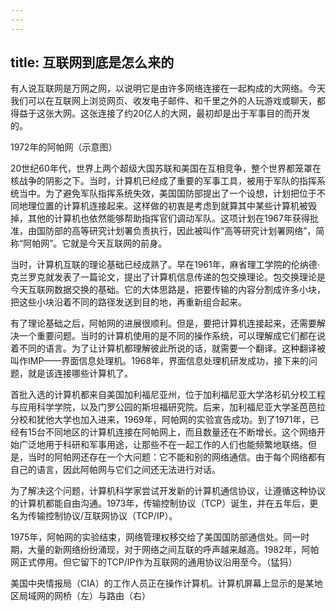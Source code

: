 ```yaml
---
---
---
```

title: 互联网到底是怎么来的
---




有人说互联网是万网之网，以说明它是由许多网络连接在一起构成的大网络。今天我们可以在互联网上浏览网页、收发电子邮件、和千里之外的人玩游戏或聊天，都得益于这张大网。这张连接了约20亿人的大网，最初却是出于军事目的而开发的。

1972年的阿帕网（示意图）



20世纪60年代，世界上两个超级大国苏联和美国在互相竞争，整个世界都笼罩在核战争的阴影之下。当时，计算机已经成了重要的军事工具，被用于军队的指挥系统当中。为了避免军队指挥系统失效，美国国防部提出了一个设想，计划把位于不同地理位置的计算机连接起来。这样做的初衷是考虑到就算其中某些计算机被毁掉，其他的计算机也依然能够帮助指挥官们调动军队。这项计划在1967年获得批准，由国防部的高等研究计划署负责执行，因此被叫作“高等研究计划署网络”，简称“阿帕网”。它就是今天互联网的前身。

当时，计算机互联的理论基础已经成熟了。早在1961年，麻省理工学院的伦纳德·克兰罗克就发表了一篇论文，提出了计算机信息传递的包交换理论。包交换理论是今天互联网数据交换的基础。它的大体思路是，把要传输的内容分割成许多小块，把这些小块沿着不同的路径发送到目的地，再重新组合起来。

有了理论基础之后，阿帕网的进展很顺利。但是，要把计算机连接起来，还需要解决一个重要问题。当时的计算机使用的是不同的操作系统，可以理解成它们都在说着不同的语言。为了让计算机都理解彼此所说的话，就需要一个翻译。这种翻译被叫作IMP——界面信息处理机。1968年，界面信息处理机研发成功，接下来的问题，就是该连接哪些计算机了。

首批入选的计算机都来自美国加利福尼亚州，位于加利福尼亚大学洛杉矶分校工程与应用科学学院，以及门罗公园的斯坦福研究院。后来，加利福尼亚大学圣芭芭拉分校和犹他大学也加入进来，1969年，阿帕网的实验宣告成功。到了1971年，已经有15台不同地区的计算机连接在阿帕网上，而且数量还在不断增长。这个网络开始广泛地用于科研和军事用途，让那些不在一起工作的人们也能频繁地联络。但是，当时的阿帕网还存在一个大问题：它不能和别的网络通信。由于每个网络都有自己的语言，因此阿帕网与它们之间还无法进行对话。

为了解决这个问题，计算机科学家尝试开发新的计算机通信协议，让遵循这种协议的计算机都能自由沟通。1973年，传输控制协议（TCP）诞生，并在五年后，更名为传输控制协议/互联网协议（TCP/IP）。

1975年，阿帕网的实验结束，网络管理权移交给了美国国防部通信处。同一时期，大量的新网络纷纷涌现，对于网络之间互联的呼声越来越高。1982年，阿帕网正式停用。但它留下的TCP/IP作为互联网的通用协议沿用至今。（猛犸）

美国中央情报局（CIA）的工作人员正在操作计算机。计算机屏幕上显示的是某地区局域网的网桥（左）与路由（右）